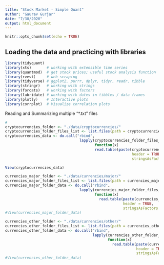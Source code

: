 ```yaml
---
title: "Stock Market - Simple Quant"
author: "Gaurav Gurjar"
date: "7/30/2020"
output: html_document
---
```


```r
knitr::opts_chunk$set(echo = TRUE)
```

## Loading the data and practicing with libraries
```r
library(tidyquant) 
library(xts)       # working with extensible time series
library(quantmod)  # get stock prices; useful stock analysis function
library(rvest)     # web scraping
library(tidyverse) # ggplot2, purrr, dplyr, tidyr, readr, tibble
library(stringr)   # working with strings
library(forcats)   # working with factors
library(lubridate) # working with dates in tibbles / data frames
library(plotly)    # Interactive plots
library(corrplot)  # Visualize correlation plots
```

Reading and Summarizing multiple "*.txt" files
```r
# 
cryptocurrencies_folder <- "./data/cryptocurrencies/"
cryptocurrencies_folder_files_list <- list.files(path = cryptocurrencies_folder, pattern = "*.txt")
cryptocurrencies_data <- do.call("rbind",
                                  lapply(cryptocurrencies_folder_files_list, 
                                         function(x)
                                         read.table(paste(cryptocurrencies_folder, x, sep = ''),
                                                          header = TRUE,
                                                          stringsAsFactors = FALSE)))

View(cryptocurrencies_data)

currencies_major_folder <- "./data/currencies/major/"
currencies_major_folder_files_list <- list.files(path = currencies_major_folder, pattern = "*.txt")
currencies_major_folder_data <- do.call("rbind",
                                  lapply(currencies_major_folder_files_list,
                                         function(x)
                                           read.table(paste(currencies_major_folder, x, sep = ''),
                                                      header = TRUE,
                                                      stringsAsFactors = FALSE)))
#View(currencies_major_folder_data)

currencies_other_folder <- "./data/currencies/other/"
currencies_other_folder_files_list <- list.files(path = currencies_other_folder, pattern = "*.txt")
currencies_other_folder_data <- do.call("rbind",
                                        lapply(currencies_other_folder_files_list,
                                               function(x)
                                                 read.table(paste(currencies_other_folder, x, sep = ''),
                                                            header = TRUE,
                                                            stringsAsFactors = FALSE)))
#View(currencies_other_folder_data)
```